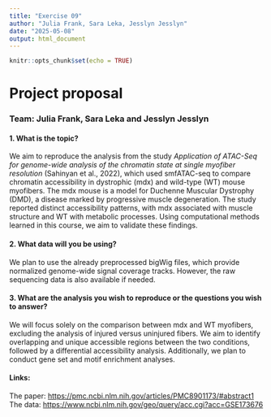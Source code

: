 ---
title: "Exercise 09"
author: "Julia Frank, Sara Leka, Jesslyn Jesslyn"
date: "2025-05-08"
output: html_document
---

```{r setup, include=FALSE}
knitr::opts_chunk$set(echo = TRUE)
```

# Project proposal

### **Team:** Julia Frank, Sara Leka and Jesslyn Jesslyn



#### 1. What is the topic?

We aim to reproduce the analysis from the study *Application of ATAC-Seq for genome-wide analysis of the chromatin state at single myofiber resolution* (Sahinyan et al., 2022), which used smfATAC-seq to compare chromatin accessibility in dystrophic (mdx) and wild-type (WT) mouse myofibers. The mdx mouse is a model for Duchenne Muscular Dystrophy (DMD), a disease marked by progressive muscle degeneration. The study reported distinct accessibility patterns, with mdx associated with muscle structure and WT with metabolic processes. Using computational methods learned in this course, we aim to validate these findings.

#### 2. What data will you be using?

We plan to use the already preprocessed bigWig files, which provide normalized genome-wide signal coverage tracks. However, the raw sequencing data is also available if needed.

#### 3. What are the analysis you wish to reproduce or the questions you wish to answer?

We will focus solely on the comparison between mdx and WT myofibers, excluding the analysis of injured versus uninjured fibers. We aim to identify overlapping and unique accessible regions between the two conditions, followed by a differential accessibility analysis. Additionally, we plan to conduct gene set and motif enrichment analyses.

#### Links:

The paper: <https://pmc.ncbi.nlm.nih.gov/articles/PMC8901173/#abstract1>\
The data: <https://www.ncbi.nlm.nih.gov/geo/query/acc.cgi?acc=GSE173676>
